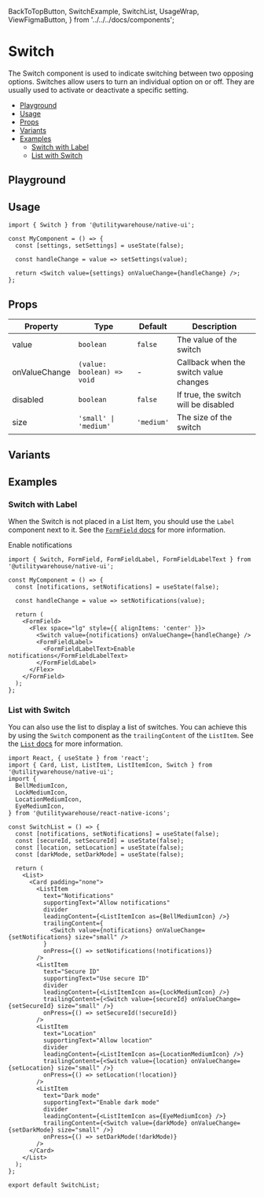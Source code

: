   BackToTopButton,
  SwitchExample,
  SwitchList,
  UsageWrap,
  ViewFigmaButton,
} from '../../../docs/components';

<Meta title="Components / Switch" />

<ViewFigmaButton url="https://www.figma.com/design/3RY3OvLA88yZksRjOfjQJm/UW-App-UI?node-id=850-1596" />

<BackToTopButton />

# Switch

The Switch component is used to indicate switching between two opposing options. Switches allow users
to turn an individual option on or off. They are usually used to activate or deactivate a specific setting.

- [Playground](#playground)
- [Usage](#usage)
- [Props](#props)
- [Variants](#variants)
- [Examples](#examples)
  - [Switch with Label](#switch-with-label)
  - [List with Switch](#list-with-switch)

## Playground

<Canvas of={Stories.Playground} />

<Controls of={Stories.Playground} />

## Usage

<UsageWrap>
  <Center>
    <SwitchExample />
  </Center>
</UsageWrap>

```tsx
import { Switch } from '@utilitywarehouse/native-ui';

const MyComponent = () => {
  const [settings, setSettings] = useState(false);

  const handleChange = value => setSettings(value);

  return <Switch value={settings} onValueChange={handleChange} />;
};
```

## Props

| Property      | Type                       | Default    | Description                            |
| ------------- | -------------------------- | ---------- | -------------------------------------- |
| value         | `boolean`                  | `false`    | The value of the switch                |
| onValueChange | `(value: boolean) => void` | -          | Callback when the switch value changes |
| disabled      | `boolean`                  | `false`    | If true, the switch will be disabled   |
| size          | `'small' \| 'medium'`      | `'medium'` | The size of the switch                 |

## Variants

<Canvas of={Stories.Variants} />

## Examples

### Switch with Label

When the Switch is not placed in a List Item, you should use the `Label` component next to it. See
the [`FormField` docs](/?path=/docs/native-ui-components-form-field--docs) for more information.

<UsageWrap>
  <FormField>
    <Flex direction="row" space="lg" style={{ alignItems: 'center' }}>
      <SwitchExample />
      <FormFieldLabel>
        <FormFieldLabelText>Enable notifications</FormFieldLabelText>
      </FormFieldLabel>
    </Flex>
  </FormField>
</UsageWrap>

```tsx
import { Switch, FormField, FormFieldLabel, FormFieldLabelText } from '@utilitywarehouse/native-ui';

const MyComponent = () => {
  const [notifications, setNotifications] = useState(false);

  const handleChange = value => setNotifications(value);

  return (
    <FormField>
      <Flex space="lg" style={{ alignItems: 'center' }}>
        <Switch value={notifications} onValueChange={handleChange} />
        <FormFieldLabel>
          <FormFieldLabelText>Enable notifications</FormFieldLabelText>
        </FormFieldLabel>
      </Flex>
    </FormField>
  );
};
```

### List with Switch

You can also use the list to display a list of switches. You can achieve this by using the `Switch`
component as the `trailingContent` of the `ListItem`. See the [`List` docs](/?path=/docs/native-ui-components-list--docs)
for more information.

<UsageWrap>
  <SwitchList />
</UsageWrap>

```tsx
import React, { useState } from 'react';
import { Card, List, ListItem, ListItemIcon, Switch } from '@utilitywarehouse/native-ui';
import {
  BellMediumIcon,
  LockMediumIcon,
  LocationMediumIcon,
  EyeMediumIcon,
} from '@utilitywarehouse/react-native-icons';

const SwitchList = () => {
  const [notifications, setNotifications] = useState(false);
  const [secureId, setSecureId] = useState(false);
  const [location, setLocation] = useState(false);
  const [darkMode, setDarkMode] = useState(false);

  return (
    <List>
      <Card padding="none">
        <ListItem
          text="Notifications"
          supportingText="Allow notifications"
          divider
          leadingContent={<ListItemIcon as={BellMediumIcon} />}
          trailingContent={
            <Switch value={notifications} onValueChange={setNotifications} size="small" />
          }
          onPress={() => setNotifications(!notifications)}
        />
        <ListItem
          text="Secure ID"
          supportingText="Use secure ID"
          divider
          leadingContent={<ListItemIcon as={LockMediumIcon} />}
          trailingContent={<Switch value={secureId} onValueChange={setSecureId} size="small" />}
          onPress={() => setSecureId(!secureId)}
        />
        <ListItem
          text="Location"
          supportingText="Allow location"
          divider
          leadingContent={<ListItemIcon as={LocationMediumIcon} />}
          trailingContent={<Switch value={location} onValueChange={setLocation} size="small" />}
          onPress={() => setLocation(!location)}
        />
        <ListItem
          text="Dark mode"
          supportingText="Enable dark mode"
          divider
          leadingContent={<ListItemIcon as={EyeMediumIcon} />}
          trailingContent={<Switch value={darkMode} onValueChange={setDarkMode} size="small" />}
          onPress={() => setDarkMode(!darkMode)}
        />
      </Card>
    </List>
  );
};

export default SwitchList;
```
